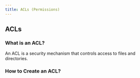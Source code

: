 ```yaml
---
title: ACLs (Permissions)
---
```


## ACLs

### What is an ACL?

An ACL is a security mechanism that controls access to files and directories.

### How to Create an ACL?